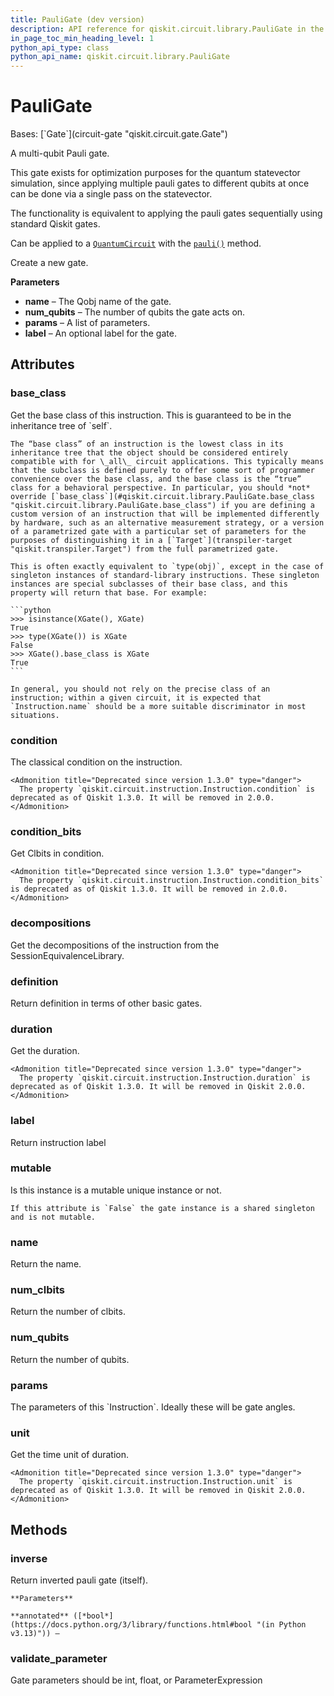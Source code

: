 ```yaml
---
title: PauliGate (dev version)
description: API reference for qiskit.circuit.library.PauliGate in the dev version of qiskit
in_page_toc_min_heading_level: 1
python_api_type: class
python_api_name: qiskit.circuit.library.PauliGate
---
```


# PauliGate

<Class id="qiskit.circuit.library.PauliGate" isDedicatedPage={true} github="https://github.com/Qiskit/qiskit/tree/main/qiskit/circuit/library/generalized_gates/pauli.py#L26-L85" signature="qiskit.circuit.library.PauliGate(label)" modifiers="class">
  Bases: [`Gate`](circuit-gate "qiskit.circuit.gate.Gate")

  A multi-qubit Pauli gate.

  This gate exists for optimization purposes for the quantum statevector simulation, since applying multiple pauli gates to different qubits at once can be done via a single pass on the statevector.

  The functionality is equivalent to applying the pauli gates sequentially using standard Qiskit gates.

  Can be applied to a [`QuantumCircuit`](circuit-quantum-circuit "qiskit.circuit.QuantumCircuit") with the [`pauli()`](circuit-quantum-circuit#pauli "qiskit.circuit.QuantumCircuit.pauli") method.

  Create a new gate.

  **Parameters**

  *   **name** – The Qobj name of the gate.
  *   **num\_qubits** – The number of qubits the gate acts on.
  *   **params** – A list of parameters.
  *   **label** – An optional label for the gate.

  ## Attributes

  ### base\_class

  <Attribute id="qiskit.circuit.library.PauliGate.base_class">
    Get the base class of this instruction. This is guaranteed to be in the inheritance tree of `self`.

    The “base class” of an instruction is the lowest class in its inheritance tree that the object should be considered entirely compatible with for \_all\_ circuit applications. This typically means that the subclass is defined purely to offer some sort of programmer convenience over the base class, and the base class is the “true” class for a behavioral perspective. In particular, you should *not* override [`base_class`](#qiskit.circuit.library.PauliGate.base_class "qiskit.circuit.library.PauliGate.base_class") if you are defining a custom version of an instruction that will be implemented differently by hardware, such as an alternative measurement strategy, or a version of a parametrized gate with a particular set of parameters for the purposes of distinguishing it in a [`Target`](transpiler-target "qiskit.transpiler.Target") from the full parametrized gate.

    This is often exactly equivalent to `type(obj)`, except in the case of singleton instances of standard-library instructions. These singleton instances are special subclasses of their base class, and this property will return that base. For example:

    ```python
    >>> isinstance(XGate(), XGate)
    True
    >>> type(XGate()) is XGate
    False
    >>> XGate().base_class is XGate
    True
    ```

    In general, you should not rely on the precise class of an instruction; within a given circuit, it is expected that `Instruction.name` should be a more suitable discriminator in most situations.
  </Attribute>

  ### condition

  <Attribute id="qiskit.circuit.library.PauliGate.condition">
    The classical condition on the instruction.

    <Admonition title="Deprecated since version 1.3.0" type="danger">
      The property `qiskit.circuit.instruction.Instruction.condition` is deprecated as of Qiskit 1.3.0. It will be removed in 2.0.0.
    </Admonition>
  </Attribute>

  ### condition\_bits

  <Attribute id="qiskit.circuit.library.PauliGate.condition_bits">
    Get Clbits in condition.

    <Admonition title="Deprecated since version 1.3.0" type="danger">
      The property `qiskit.circuit.instruction.Instruction.condition_bits` is deprecated as of Qiskit 1.3.0. It will be removed in 2.0.0.
    </Admonition>
  </Attribute>

  ### decompositions

  <Attribute id="qiskit.circuit.library.PauliGate.decompositions">
    Get the decompositions of the instruction from the SessionEquivalenceLibrary.
  </Attribute>

  ### definition

  <Attribute id="qiskit.circuit.library.PauliGate.definition">
    Return definition in terms of other basic gates.
  </Attribute>

  ### duration

  <Attribute id="qiskit.circuit.library.PauliGate.duration">
    Get the duration.

    <Admonition title="Deprecated since version 1.3.0" type="danger">
      The property `qiskit.circuit.instruction.Instruction.duration` is deprecated as of Qiskit 1.3.0. It will be removed in Qiskit 2.0.0.
    </Admonition>
  </Attribute>

  ### label

  <Attribute id="qiskit.circuit.library.PauliGate.label">
    Return instruction label
  </Attribute>

  ### mutable

  <Attribute id="qiskit.circuit.library.PauliGate.mutable">
    Is this instance is a mutable unique instance or not.

    If this attribute is `False` the gate instance is a shared singleton and is not mutable.
  </Attribute>

  ### name

  <Attribute id="qiskit.circuit.library.PauliGate.name">
    Return the name.
  </Attribute>

  ### num\_clbits

  <Attribute id="qiskit.circuit.library.PauliGate.num_clbits">
    Return the number of clbits.
  </Attribute>

  ### num\_qubits

  <Attribute id="qiskit.circuit.library.PauliGate.num_qubits">
    Return the number of qubits.
  </Attribute>

  ### params

  <Attribute id="qiskit.circuit.library.PauliGate.params">
    The parameters of this `Instruction`. Ideally these will be gate angles.
  </Attribute>

  ### unit

  <Attribute id="qiskit.circuit.library.PauliGate.unit">
    Get the time unit of duration.

    <Admonition title="Deprecated since version 1.3.0" type="danger">
      The property `qiskit.circuit.instruction.Instruction.unit` is deprecated as of Qiskit 1.3.0. It will be removed in Qiskit 2.0.0.
    </Admonition>
  </Attribute>

  ## Methods

  ### inverse

  <Function id="qiskit.circuit.library.PauliGate.inverse" github="https://github.com/Qiskit/qiskit/tree/main/qiskit/circuit/library/generalized_gates/pauli.py#L62-L64" signature="inverse(annotated=False)">
    Return inverted pauli gate (itself).

    **Parameters**

    **annotated** ([*bool*](https://docs.python.org/3/library/functions.html#bool "(in Python v3.13)")) –
  </Function>

  ### validate\_parameter

  <Function id="qiskit.circuit.library.PauliGate.validate_parameter" github="https://github.com/Qiskit/qiskit/tree/main/qiskit/circuit/library/generalized_gates/pauli.py#L74-L85" signature="validate_parameter(parameter)">
    Gate parameters should be int, float, or ParameterExpression
  </Function>
</Class>


